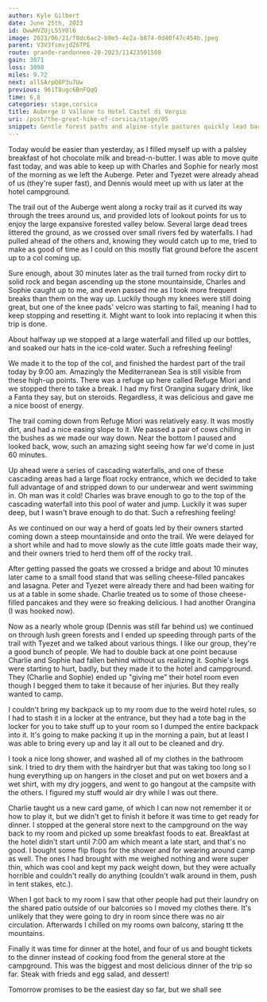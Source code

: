 ```yaml
---
author: Kyle Gilbert
date: June 25th, 2023
id: QwwHVZUjL55Y0l6
image: 2023/06/21/f0dc6ac2-b0e5-4e2a-b874-0d40f47c454b.jpeg
parent: V3V3fsmvjdZ6TPE
route: grande-randonnee-20-2023/11423501508
gain: 3071
loss: 3098
miles: 9.72
next: allSArpQ8P3u7Uw
previous: 961T8ugc6BnFQqQ
time: 6,8
categories: stage,corsica
title: Auberge U Vallone to Hotel Castel di Vergio
uri: /post/the-great-hike-of-corsica/stage/05
snippet: Gentle forest paths and alpine-style pastures quickly lead back up to the rocky mountains before making a U-turn at the top and heading back downhill for the rest of the day, with the Mediterranean Sea on the right.
---
```


<Stats />

<Route />

Today would be easier than yesterday, as I filled myself up with a palsley
breakfast of hot chocolate milk and bread-n-butter. I was able to move quite
fast today, and was able to keep up with Charles and Sophie for nearly most of
the morning as we left the Auberge. Peter and Tyezet were already ahead of us
(they're super fast), and Dennis would meet up with us later at the hotel
campground.

The trail out of the Auberge went along a rocky trail as it curved its way
through the trees around us, and provided lots of lookout points for us to
enjoy the large expansive forested valley below. Several large dead trees
littered the ground, as we crossed over small rivers fed by waterfalls. I had
pulled ahead of the others and, knowing they would catch up to me, tried to
make as good of time as I could on this mostly flat ground before the ascent up
to a col coming up.

Sure enough, about 30 minutes later as the trail turned from rocky dirt to
solid rock and began ascending up the stone mountainside, Charles and Sophie
caught up to me, and even passed me as I took more frequent breaks than them
on the way up. Luckily though my knees were still doing great, but one of the
knee pads' velcro was starting to fail, meaning I had to keep stopping and
resetting it. Might want to look into replacing it when this trip is done.

About halfway up we stopped at a large waterfall and filled up our bottles, and
soaked our hats in the ice-cold water. Such a refreshing feeling!

We made it to the top of the col, and finished the hardest part of the trail
today by 9:00 am. Amazingly the Mediterranean Sea is still visible from these
high-up points. There was a refuge up here called Refuge Miori and we stopped
there to take a break. I had my first Orangina sugary drink, like a Fanta they
say, but on steroids. Regardless, it was delicious and gave me a nice boost of
energy.

The trail coming down from Refuge Miori was relatively easy. It was mostly dirt,
and had a nice easing slope to it. We passed a pair of cows chilling in the
bushes as we made our way down. Near the bottom I paused and looked back, wow,
such an amazing sight seeing how far we'd come in just 60 minutes.

Up ahead were a series of cascading waterfalls, and one of these cascading
areas had a large float rocky entrance, which we decided to take full advantage
of and stripped down to our underwear and went swimming in. Oh man was it cold!
Charles was brave enough to go to the top of the cascading waterfall into this
pool of water and jump. Luckily it was super deep, but I wasn't brave enough
to do that. Such a refreshing feeling!

As we continued on our way a herd of goats led by their owners started coming
down a steep mountainside and onto the trail. We were delayed for a short
while and had to move slowly as the cute little goats made their way, and their
owners tried to herd them off of the rocky trail.

After getting passed the goats we crossed a bridge and about 10 minutes later
came to a small food stand that was selling cheese-filled pancakes and
lasagna. Peter and Tyezet were already there and had been waiting for us at a
table in some shade. Charlie treated us to some of those cheese-filled pancakes
and they were so freaking delicious. I had another Orangina (I was hooked now).

Now as a nearly whole group (Dennis was still far behind us) we continued on
through lush green forests and I ended up speeding through parts of the trail
with Tyezet and we talked about various things. I like our group, they're a good
bunch of people. We had to double back at one point because Charlie and Sophie
had fallen behind without us realizing it. Sophie's legs were starting to hurt,
badly, but they made it to the hotel and campground. They (Charlie and Sophie)
ended up "giving me" their hotel room even though I begged them to take it
because of her injuries. But they really wanted to camp.

I couldn't bring my backpack up to my room due to the weird hotel rules, so I
had to stash it in a locker at the entrance, but they had a tote bag in the
locker for you to take stuff up to your room so I dumped the entire backpack
into it. It's going to make packing it up in the morning a pain, but at least I
was able to bring every up and lay it all out to be cleaned and dry.

I took a nice long shower, and washed all of my clothes in the bathroom sink. I
tried to dry them with the hairdryer but that was taking too long so I hung
everything up on hangers in the closet and put on wet boxers and a wet shirt,
with my dry joggers, and went to go hangout at the campsite with the others.
I figured my stuff would air dry while I was out there.

Charlie taught us a new card game, of which I can now not remember it or how
to play it, but we didn't get to finish it before it was time to get ready
for dinner. I stopped at the general store next to the campground on the way
back to my room and picked up some breakfast foods to eat. Breakfast at the
hotel didn't start until 7:00 am which meant a late start, and that's no good.
I bought some flip flops for the shower and for wearing around camp as well. The
ones I had brought with me weighed nothing and were super thin, which was cool
and kept my pack weight down, but they were actually horrible and couldn't
really do anything (couldn't walk around in them, push in tent stakes, etc.).

When I got back to my room I saw that other people had put their laundry on the
shared patio outside of our balconies so I moved my clothes there. It's unlikely
that they were going to dry in room since there was no air circulation. Afterwards
I chilled on my rooms own balcony, staring tt the mountains.

Finally it was time for dinner at the hotel, and four of us and bought tickets
to the dinner instead of cooking food from the general store at the campground.
This was the biggest and most delicious dinner of the trip so far. Steak with
frieds and egg salad, and dessert!

Tomorrow promises to be the easiest day so far, but we shall see

